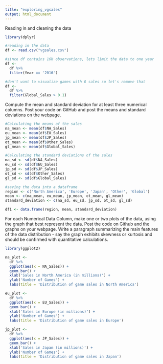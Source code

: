 ---
title: "exploring_vgsales"
output: html_document
---
Reading in and cleaning the data
```{r}
library(dplyr)

#reading in the data
df <- read.csv("vgsales.csv")

#since df contains 16k observations, lets limit the data to one year
df <- 
  df %>%
  filter(Year == '2016')

#don't want to visualize games with 0 sales so let's remove that
df <-
  df %>% 
  filter(Global_Sales > 0.1)
```
Compute the mean and standard deviation for at least three numerical columns.
Post your code on GitHub and post the means and standard deviations on the webpage.
```{r}
#Calculating the means of the sales
na_mean <- mean(df$NA_Sales)
eu_mean <- mean(df$EU_Sales)
jp_mean <- mean(df$JP_Sales)
ot_mean <- mean(df$Other_Sales)
gl_mean <- mean(df$Global_Sales)

#Calculating the standard deviations of the sales
na_sd <- sd(df$NA_Sales)
eu_sd <- sd(df$EU_Sales)
jp_sd <- sd(df$JP_Sales)
ot_sd <- sd(df$Other_Sales)
gl_sd <- sd(df$Global_Sales)

#saving the data into a dataframe
region <- c('North America', 'Europe', 'Japan', 'Other', 'Global')
mean <- c(na_mean, eu_mean, jp_mean, ot_mean, gl_mean)
standard_deviation <- c(na_sd, eu_sd, jp_sd, ot_sd, gl_sd)

df1 <- data.frame(region, mean, standard_deviation)
```
For each Numerical Data Column, make one or two plots of the data, using the graph that best represent the data. 
Post the code on Github and the graphs on your webpage.
Write a paragraph summarizing the main features of the data distribution - say the graph exhibits skewness or kurtosis and should be confirmed with quantitative calculations.
```{r}
library(ggplot2)

na_plot <- 
  df %>%
  ggplot(aes(x = NA_Sales)) +
  geom_bar() +
  xlab('Sales in North America (in millions)') +
  ylab('Number of Games') +
  labs(title = 'Distribution of game sales in North America')

eu_plot <- 
  df %>%
  ggplot(aes(x = EU_Sales)) +
  geom_bar() +
  xlab('Sales in Europe (in millions)') +
  ylab('Number of Games') +
  labs(title = 'Distribution of game sales in Europe')

jp_plot <- 
  df %>%
  ggplot(aes(x = JP_Sales)) +
  geom_bar() +
  xlab('Sales in Japan (in millions)') +
  ylab('Number of Games') +
  labs(title = 'Distribution of game sales in Japan')

```